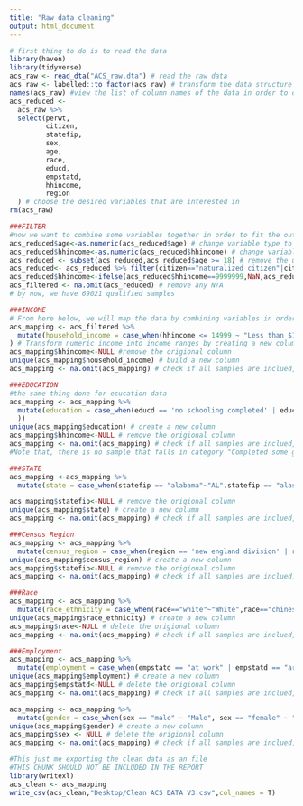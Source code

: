 ---
title: "Raw data cleaning"
output: html_document
---

```{r,include=F}
# first thing to do is to read the data
library(haven)
library(tidyverse)
acs_raw <- read_dta("ACS_raw.dta") # read the raw data
acs_raw <- labelled::to_factor(acs_raw) # transform the data structure from code to what the code represents with the labels stored in the .dta files
names(acs_raw) #view the list of column names of the data in order to choose from it
acs_reduced <- 
  acs_raw %>% 
  select(perwt,
         citizen,
         statefip,
         sex,
         age,
         race,
         educd,
         empstatd,
         hhincome,
         region
  ) # choose the desired variables that are interested in
rm(acs_raw)
```

```{r,include=F}
###FILTER
#now we want to combine some variables together in order to fit the outcome variables in UCLA survey. The outcome of ACS data is much more detailed than what we want. Therefore a lot of variables are combined and renamed.
acs_reduced$age<-as.numeric(acs_reduced$age) # change variable type to number
acs_reduced$hhincome<-as.numeric(acs_reduced$hhincome) # change variable type to number
acs_reduced <- subset(acs_reduced,acs_reduced$age >= 18) # remove the underaged samples
acs_reduced<- acs_reduced %>% filter(citizen=="naturalized citizen"|citizen=="born abroad of american parents") # leave only samples with the right to vote
acs_reduced$hhincome<-ifelse(acs_reduced$hhincome==9999999,NaN,acs_reduced$hhincome) #transform the N/A in the income variable
acs_filtered <- na.omit(acs_reduced) # remove any N/A
# by now, we have 69021 qualified samples
```

```{r,include=F}
###INCOME
# From here below, we will map the data by combining variables in order to fit the survey data
acs_mapping <- acs_filtered %>% 
  mutate(household_income = case_when(hhincome <= 14999 ~ "Less than $14,999",hhincome >= 15000 & hhincome <= 19999~"$15,000 to $19,999",hhincome >= 20000 & hhincome <= 24999~"$20,000 to $24,999",hhincome>=25000 & hhincome <= 29999~"$25,000 to $29,999",hhincome >= 30000 & hhincome <= 34999~"$30,000 to $34,999",hhincome >= 35000 & hhincome <= 39999~"$35,000 to $39,999",hhincome>=40000 & hhincome <= 44999~"$40,000 to $44,999",hhincome >= 45000 & hhincome <= 49999~"$45,000 to $49,999",hhincome >= 50000 & hhincome <= 54999~"$50,000 to $54,999",hhincome >= 55000 & hhincome <= 59999~"$55,000 to $59,999",hhincome >= 60000 & hhincome <= 64999~"$60,000 to $64,999",hhincome >= 65000 & hhincome <= 69999~"$65,000 to $69,999",hhincome >= 70000 & hhincome <= 74999~"$70,000 to $74,999",hhincome >= 75000 & hhincome <= 79999~"$75,000 to $79,999",hhincome>=80000 & hhincome <= 84999~"$80,000 to $84,999",hhincome >= 85000 & hhincome<=89999~"$85,000 to $89,999",hhincome >= 90000 & hhincome <= 94999~"$90,000 to $94,999",hhincome>=95000 & hhincome <= 99999~"$95,000 to $99,999",hhincome>=100000 & hhincome<=124999~"$100,000 to $124,999",hhincome >= 125000 & hhincome <= 149999~"$125,000 to $149,999",hhincome >= 150000 & hhincome <= 174999~"$150,000 to $174,999",hhincome >= 175000 & hhincome <= 199999~"$175,000 to $199,999",hhincome >= 200000 & hhincome <= 249999~"$200,000 to $249,999",hhincome >= 250000~"$250,000 and above")
) # Transform numeric income into income ranges by creating a new column.
acs_mapping$hhincome<-NULL #remove the origional column
unique(acs_mapping$household_income) # build a new column
acs_mapping <- na.omit(acs_mapping) # check if all samples are inclued, this line should not make any changes to the dataset
```

```{r,include=F}
###EDUCATION
#the same thing done for ecucation data
acs_mapping <- acs_mapping %>% 
  mutate(education = case_when(educd == 'no schooling completed' | educd == 'nursery school, preschool' | educd == 'kindergarten' | educd == 'grade 1' | educd == 'grade 2' | educd == 'grade 3' |  educd == 'nursery school to grade 4' | educd == 'grade 1, 2, 3, or 4' ~ "3rd Grade or less", educd == 'grade 4' | educd == 'grade 5, 6, 7, or 8' | educd == 'grade 5 or 6' | educd == 'grade 5' | educd == 'grade 6' | educd == 'grade 7 or 8' | educd == 'grade 7' | educd == 'grade 8' ~ "Middle School - Grades 4 - 8", educd == 'grade 9' | educd == 'grade 10' | educd == 'grade 11' | educd == 'grade 12' | educd == '12th grade, no diploma' ~ "Completed some high school", educd == 'high school graduate or GED' | educd == 'regular high school diploma' ~ "High school graduate", educd == 'ged or alternative credential' ~ "Other post high school vocational training", educd == 'some college, but less than 1 year' | educd == '1 year of college' | educd == '1 or more years of college credit, no degree' | educd == '2 years of college' | educd == '3 years of college' | educd == '4 years of college' ~ "Completed some college, but no degree", educd == "associate's degree, type not specified" | educd == "associate's degree, occupational program" | educd == "associate's degree, academic program" ~ "Associate Degree", educd == "bachelor's degree" ~ "College Degree (such as B.A., B.S.)", educd == "5+ years of college" | educd == '6 years of college' | educd == '7 years of college' | educd == '8+ years of college' ~ "Completed some graduate, but no degree", educd == "master's degree" | educd == "professional degree beyond a bachelor's degree" ~ "Master's degree", educd == 'doctoral degree' ~ "Doctorate degree"
  ))
unique(acs_mapping$education) # create a new column
acs_mapping$hhincome<-NULL # remove the origional column
acs_mapping <- na.omit(acs_mapping) # check if all samples are inclued, this line should not make any changes to the dataset
#Note that, there is no sample that falls in category "Completed some graduate, but no degree"
```

```{r,include=F}
###STATE
acs_mapping <-acs_mapping %>% 
  mutate(state = case_when(statefip == "alabama"~"AL",statefip == "alaska"~"AK",statefip == "arizona"~"AZ",statefip == "arkansas"~"AR",statefip == "california"~"CA",statefip == "colorado"~"CO",statefip == "connecticut"~"CT",statefip == "delaware"~"DE",statefip == "florida"~"FL",statefip == "georgia"~"GA",statefip == "hawaii"~"HI",statefip == "idaho"~"ID",statefip == "illinois"~"IL",statefip == "indiana"~"IN",statefip == "iowa"~"IA",statefip == "kansas"~"KS",statefip == "kentucky"~"KY",statefip == "louisiana"~"LA",statefip == "maine"~"ME",statefip == "maryland"~"MD",statefip == "massachusetts"~"MA",statefip == "michigan"~"MI",statefip == "minnesota"~"MN",statefip == "mississippi"~"MS",statefip == "missouri"~"MO",statefip == "montana"~"MT",statefip == "nebraska"~"NE",statefip == "nevada"~"NV",statefip == "new hampshire"~"NH",statefip == "new jersey"~"NJ",statefip == "new mexico"~"NM",statefip == "new york"~"NY",statefip == "north carolina"~"NC",statefip == "north dakota"~"ND",statefip == "ohio"~"OH",statefip == "oklahoma"~"OK",statefip == "oregon"~"OR",statefip == "pennsylvania"~"PA",statefip == "rhode island"~"RI",statefip == "south carolina"~"SC",statefip == "south dakota"~"SD",statefip == "tennessee"~"TN",statefip == "texas"~"TX",statefip == "utah"~"UT",statefip == "vermont"~"VT",statefip == "virginia"~"VA",statefip == "washington"~"WA",statefip == "west virginia"~"WV",statefip == "wisconsin"~"WI",statefip == "wyoming"~"WY",statefip == "district of columbia"~"DC")) 

acs_mapping$statefip<-NULL # remove the origional column
unique(acs_mapping$state) # create a new column
acs_mapping <- na.omit(acs_mapping) # check if all samples are inclued, this line should not make any changes to the dataset
```

```{r,include=F}
###Census Region
acs_mapping <- acs_mapping %>% 
  mutate(census_region = case_when(region == 'new england division' | region == "middle atlantic division" ~ "Northeast", region == 'east north central div' | region == "west north central div" ~ "Midwest", region == 'south atlantic division' | region == 'east south central div' | region == 'west south central div' ~ "South", region == 'mountain division' | region == 'pacific division' ~ "West"))
unique(acs_mapping$census_region) # create a new column
acs_mapping$statefip<-NULL # remove the origional column
acs_mapping <- na.omit(acs_mapping) # check if all samples are inclued, this line should not make any changes to the dataset
```

```{r}
###Race
acs_mapping <- acs_mapping %>% 
  mutate(race_ethnicity = case_when(race=="white"~"White",race=="chinese"~"Chinese",race=="black/african american/negro"~"Black, or African American",race=="two major races" ~ "Other race",race=="other race, nec" ~ "Other race",race=="japanese"~"Japanese",race=="american indian or alaska native"~"American Indian or Alaska Native",race=="three or more major races"~"Other race",race=="other asian or pacific islander"~"Other asian or pacific islander"))
unique(acs_mapping$race_ethnicity) # create a new column
acs_mapping$race<-NULL # delete the origional column
acs_mapping <- na.omit(acs_mapping) # check if all samples are inclued, this line should not make any changes to the dataset
```

```{r,include=F}
###Employment
acs_mapping <- acs_mapping %>% 
  mutate(employment = case_when(empstatd == "at work" | empstatd == "armed forces--at work" ~ "Employed", empstatd == "has job, not working" | empstatd == "armed forces--not at work but with job" | empstatd == "unemployed" ~ "Unemployed or temporarily on layoff", empstatd == "not in labor force" ~ "Not in labor force"))
unique(acs_mapping$employment) # create a new column
acs_mapping$empstatd<-NULL # delete the origional column
acs_mapping <- na.omit(acs_mapping) # check if all samples are inclued, this line should not make any changes to the dataset
```

```{r,include=F}
acs_mapping <- acs_mapping %>% 
  mutate(gender = case_when(sex == "male" ~ "Male", sex == "female" ~ "Female"))
unique(acs_mapping$gender) # create a new column
acs_mapping$sex <- NULL # delete the origional column
acs_mapping <- na.omit(acs_mapping) # check if all samples are inclued, this line should not make any changes to the dataset
```


```{r}
#This just me exporting the clean data as an file
#THIS CHUNK SHOULD NOT BE INCLUDED IN THE REPORT
library(writexl)
acs_clean <- acs_mapping
write_csv(acs_clean,"Desktop/Clean ACS DATA V3.csv",col_names = T)
```


